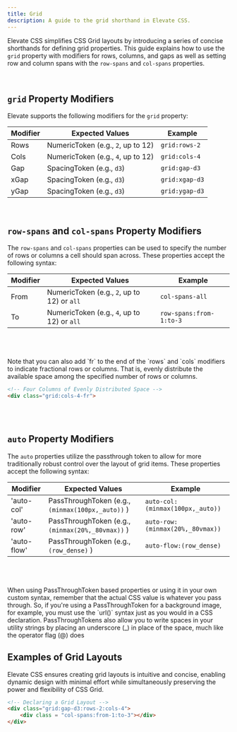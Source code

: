 ```yaml
---
title: Grid
description: A guide to the grid shorthand in Elevate CSS.
---
```


Elevate CSS simplifies CSS Grid layouts by introducing a series of concise shorthands for defining grid properties. This guide explains how to use the `grid` property with modifiers for rows, columns, and gaps as well as setting row and column spans with the `row-spans` and `col-spans` properties.

<br/>

## `grid` Property Modifiers
Elevate supports the following modifiers for the `grid` property:

| **Modifier**             | **Expected Values**              | **Example**                          |
|--------------------------|----------------------------------|--------------------------------------|
| Rows           | NumericToken (e.g., `2`, up to 12)         | `grid:rows-2`                         |
| Cols            | NumericToken (e.g., `4`, up to 12)         | `grid:cols-4`                         |
| Gap            | SpacingToken (e.g., `d3`)      | `grid:gap-d3`                        |
| xGap            | SpacingToken (e.g., `d3`)      | `grid:xgap-d3`                        |
| yGap            | SpacingToken (e.g., `d3`)      | `grid:ygap-d3`                        |

<br/>

## `row-spans` and `col-spans` Property Modifiers
The `row-spans` and `col-spans` properties can be used to specify the number of rows or columns a cell should span across. These properties accept the following syntax:

| **Modifier**             | **Expected Values**              | **Example**                          |
|--------------------------|----------------------------------|--------------------------------------|
| From     | NumericToken (e.g., `2`, up to 12) or `all`         | `col-spans-all`                         |
| To          | NumericToken (e.g., `4`, up to 12) or `all`         | `row-spans:from-1:to-3`                         |

<br/>
<br/>
<br/>


<Aside title="Evenly Distributing Space">
Note that you can also add `fr` to the end of the `rows` and `cols` modifiers to indicate fractional rows or columns. That is, evenly distribute the available space among the specified number of rows or columns.

```html
<!-- Four Columns of Evenly Distributed Space -->
<div class="grid:cols-4-fr">
```

</Aside>

<br/>
<br/>

## `auto` Property Modifiers
The `auto` properties utilize the passthrough token to allow for more traditionally robust control over the layout of grid items. These properties accept the following syntax:

| **Modifier**             | **Expected Values**              | **Example**                          |
|--------------------------|----------------------------------|--------------------------------------|
| 'auto-col'    | PassThroughToken (e.g.,  `(minmax(100px,_auto))` )          | `auto-col:(minmax(100px,_auto))`                         |
| 'auto-row'        | PassThroughToken (e.g.,  `(minmax(20%,_80vmax))` )         | `auto-row:(minmax(20%,_80vmax))`                         |
| 'auto-flow'    | PassThroughToken (e.g.,  `(row_dense)` )         | `auto-flow:(row_dense)`                         |

<br/>
<br/>
<br/>

<Aside title="'Pass Through' Means Literally">
When using PassThroughToken based properties or using it in your own custom syntax, remember that the actual CSS value is whatever you pass through. So, if you're using a PassThroughToken for a background image, for example, you must use the `url()` syntax just as you would in a CSS declaration. PassThroughTokens also allow you to write spaces in your utility strings by placing an underscore (_) in place of the space, much like the operator flag (@) does
</Aside>

## Examples of Grid Layouts

Elevate CSS ensures creating grid layouts is intuitive and concise, enabling dynamic design with minimal effort while simultaneously preserving the power and flexibility of CSS Grid.

```html
<!-- Declaring a Grid Layout -->
<div class="grid:gap-d3:rows-2:cols-4">
    <div class = "col-spans:from-1:to-3"></div>
</div>
```

